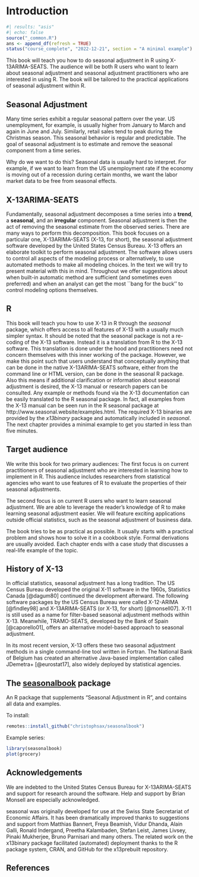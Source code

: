 # Introduction {#sec-introduction}

```r
#| results: "asis"
#| echo: false
source("_common.R")
ans <- append_df(refresh = TRUE)
status("course_complete", "2022-12-21", section = "A minimal example")  # drafting, polishing, complete
```

```{=html}
<!--
- What is Seasonal Adjustment?
- What is X-13ARIMA-SEATS (X13)?
- Who uses X13?
- Available alternatives in and outside of R (some topics are covered in chapter VI)
- Case Study: A use cases outside of official statistics: seasonal adjustment of business data
 -->
```
This book will teach you how to do seasonal adjustment in R using X-13ARIMA-SEATS.
The audience will be both R users who want to learn about seasonal adjustment and seasonal adjustment practitioners who are interested in using R.
The book will be tailored to the practical applications of seasonal adjustment within R.

## Seasonal Adjustment {.unnumbered}

Many time series exhibit a regular seasonal pattern over the year.
US unemployment, for example, is usually higher from January to March and again in June and July.
Similarly, retail sales tend to peak during the Christmas season.
This seasonal behavior is regular and predictable.
The goal of seasonal adjustment is to estimate and remove the seasonal component from a time series.

Why do we want to do this?
Seasonal data is usually hard to interpret.
For example, if we want to learn from the US unemployment rate if the economy is moving out of a recession during certain months, we want the labor market data to be free from seasonal effects.

## X-13ARIMA-SEATS {.unnumbered}

Fundamentally, seasonal adjustment decomposes a time series into a **trend**, a **seasonal**, and an **irregular** component.
Seasonal adjustment is then the act of removing the seasonal estimate from the observed series.
There are many ways to perform this decomposition.
This book focuses on a particular one, X-13ARIMA-SEATS (X-13, for short), the seasonal adjustment software developed by the United States Census Bureau.
X-13 offers an elaborate toolkit to perform seasonal adjustment.
The software allows users to control all aspects of the modeling process or alternatively, to use automated methods to make all modeling choices.
In the text we will try to present material with this in mind.
Throughout we offer suggestions about when built-in automatic method are sufficient (and sometimes even preferred) and when an analyst can get the most \`\`bang for the buck'' to control modeling options themselves.

## R {.unnumbered}

This book will teach you how to use X-13 in R through the *seasonal* package, which offers access to all features of X-13 with a usually much simpler syntax.
It should be noted that the seasonal package is not a re-coding of the X-13 software.
Instead it is a translation from R to the X-13 software.
This translation is done under the hood and practitioners need not concern themselves with this inner working of the package.
However, we make this point such that users understand that conceptually anything that can be done in the native X-13ARIMA-SEATS software, either from the command line or HTML version, can be done in the seasonal R package.
Also this means if additional clarification or information about seasonal adjustment is desired, the X-13 manual or research papers can be consulted.
Any example or methods found via the X-13 documentation can be easily translated to the R seasonal package.
In fact, all examples from the X-13 manual can be seen run in the R seasonal package at http://www.seasonal.website/examples.html.
The required X-13 binaries are provided by the *x13binary* package and automatically included in *seasonal*.
The next chapter provides a minimal example to get you started in less than five minutes.

## Target audience {.unnumbered}

We write this book for two primary audiences: The first focus is on current practitioners of seasonal adjustment who are interested in learning how to implement in R.
This audience includes researchers from statistical agencies who want to use features of R to evaluate the properties of their seasonal adjustments.

The second focus is on current R users who want to learn seasonal adjustment.
We are able to leverage the reader's knowledge of R to make learning seasonal adjustment easier.
We will feature exciting applications outside official statistics, such as the seasonal adjustment of business data.

The book tries to be as practical as possible.
It usually starts with a practical problem and shows how to solve it in a cookbook style.
Formal derivations are usually avoided.
Each chapter ends with a case study that discusses a real-life example of the topic.

## History of X-13 {.unnumbered}

In official statistics, seasonal adjustment has a long tradition.
The US Census Bureau developed the original X-11 software in the 1960s, Statistics Canada [@dagum80] continued the development afterward.
The following software packages by the US Census Bureau were called X-12-ARIMA [@findley98] and X-13ARIMA-SEATS (or X-13, for short) [@monsell07].
X-11 is still used as a name for filter-based seasonal adjustment methods within X-13.
Meanwhile, TRAMO-SEATS, developed by the Bank of Spain [@caporello01], offers an alternative model-based approach to seasonal adjustment.

In its most recent version, X-13 offers these two seasonal adjustment methods in a single command-line tool written in Fortran.
The National Bank of Belgium has created an alternative Java-based implementation called JDemetra+ [@eurostat17], also widely deployed by statistical agencies.

## The [seasonalbook](https://github.com/christophsax/seasonalbook) package

An R package that supplements "Seasonal Adjustment in R", and contains all data and examples.

To install:

``` r
remotes::install_github("christophsax/seasonalbook")
```

Example series:

```r
library(seasonalbook)
plot(grocery)
```

## Acknowledgements {.unnumbered}

We are indebted to the United States Census Bureau for X-13ARIMA-SEATS and support for research around the software.
Help and support by Brian Monsell are especially acknowledged.

seasonal was originally developed for use at the Swiss State Secretariat of Economic Affairs.
It has been dramatically improved thanks to suggestions and support from Matthias Bannert, Freya Beamish, Vidur Dhanda, Alain Galli, Ronald Indergand, Preetha Kalambaden, Stefan Leist, James Livsey, Pinaki Mukherjee, Bruno Parnisari and many others.
The related work on the x13binary package facilitated (automated) deployment thanks to the R package system, CRAN, and GitHub for the x13prebuilt repository.

## References {.unnumbered}
